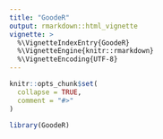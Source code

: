 ```yaml
---
title: "GoodeR"
output: rmarkdown::html_vignette
vignette: >
  %\VignetteIndexEntry{GoodeR}
  %\VignetteEngine{knitr::rmarkdown}
  %\VignetteEncoding{UTF-8}
---
```


```r
knitr::opts_chunk$set(
  collapse = TRUE,
  comment = "#>"
)
```

```r
library(GoodeR)
```
